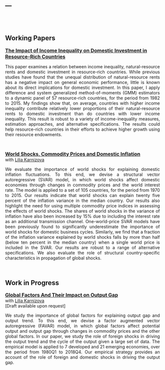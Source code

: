 ---
---
  
<br>
<br>

## Working Papers

 <font size="3">[<b>The Impact of Income Inequality on Domestic Investment in Resource-Rich Countries </b>](1stPaper.pdf)</font> <br>


<div style="text-align: justify">This paper examines a relation between income inequality, natural-resource rents and domestic investment in resource-rich countries. While previous studies have found that the unequal distribution of natural-resource rents has a negative impact on general economic performance, little is known about its direct implications for domestic investment. In this paper, I apply difference and system generalized method-of-moments (GMM) estimators to a dynamic panel of 57 resource-rich countries, for the period from 1982 to 2015. My findings show that, on average, countries with higher income inequality contribute relatively lower proportions of their natural-resource rents to domestic investment than do countries with lower income inequality. This result is robust to a variety of income-inequality measures, estimation approaches, and alternative specifications. The results could help resource-rich countries in their efforts to achieve higher growth using their resource endowments.</div>
<br>

<font size="3">[<b>World Shocks, Commodity Prices and Domestic Inflation</b>](2ndPaper.pdf)</font> <br>
with [Lilia Karnizova](https://uniweb.uottawa.ca/?lang=fr#!/members/914)<br>



<div style="text-align: justify">
We evaluate the importance of world shocks for explaining domestic inflation fluctuations. To this end, we devise a structural vector autoregressive (SVAR) model, in which world shocks affect domestic economies through changes in commodity prices and the world interest rate. The model is applied to a set of 105 countries, for the period from 1970 to 2015. Our results indicate that world shocks can explain twenty five percent of the inflation variance in the median country. Our results also highlight the need for using multiple commodity price indices in assessing the effects of world shocks. The shares of world shocks in the variance of inflation have also been increased by 15% due to including the interest rate as an additional transmission channel. One-world-price SVAR models have been previously found to significantly underestimate the importance of world shocks for domestic business cycles. Similarly, we find that a fraction of the inflation variance explained by world shocks falls by more than half (below ten percent in the median country) when a single world price is included in the SVAR. Our results are robust to a range of alternative specifications. We also evaluate the role of structural country-specific characteristics in propagation of global shocks.

 </div>
<br>

## Work in Progress

<font size="3">[<b>Global Factors And Their Impact on Output Gap</b>]()</font> <br>
with [Lilia Karnizova](https://uniweb.uottawa.ca/?lang=fr#!/members/914)<br>
[Draft available upon request] <br>

<div style="text-align: justify">
We study the importance of global factors for explaining output gap and output trend. To this end, we devise a factor augmented vector autoregressive (FAVAR) model, in which global factors affect potential output and output gap through changes in commodity prices and the other global factors. In our paper, we study the role of foreign shocks in driving the output trend and the cycle of the output given a large set of data. The empirical model is applied to 7 developed and 21 emerging economies, over the period from 1980Q1 to 2018Q4. Our empirical strategy provides an account of the role of foreign and domestic shocks in driving the output gap. 
